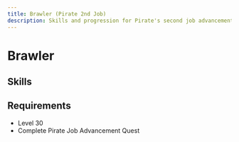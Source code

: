 ```yaml
---
title: Brawler (Pirate 2nd Job)
description: Skills and progression for Pirate's second job advancement
---
```


# Brawler

## Skills
<Table 
  data={skills}
  headers={["Icon", "Skill Name", "Master Level", "Description", "Type"]}
/>

## Requirements
- Level 30
- Complete Pirate Job Advancement Quest
